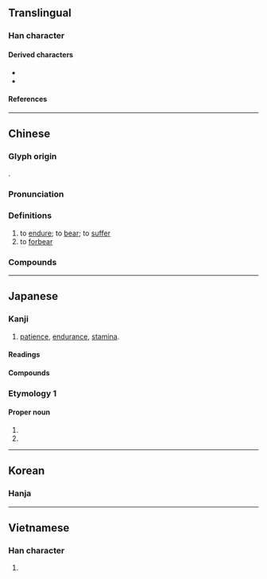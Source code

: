 {{character info}}
{{character info|0x2F89D}}
==Translingual==
{{CJKV-forms|忍|忍|忍|忍}}

===Han character===
{{Han char|rn=61|rad=心|as=03|sn=7|four=17332|canj=SIP|ids=⿱刃心}}

====Derived characters====
* {{l|mul|[[𠗋]], [[𠴍]], [[𡝖]], [[𢂻]], [[𢚴]], [[𢭝]], [[涊]], [[𭸑]], [[梕]], [[𤉃]], [[㸾]], [[䏰]], [[𥚆]], [[𥆾]], [[𫀷]], [[𪞹]], [[𪪄]], [[綛]], [[𦓖]], [[𦖆]], [[𬠍]], [[𧖷]], [[認]], [[躵]], [[𨧟]], [[𨲅]], [[𢠗]], [[𩈢]], [[𩊫]], [[𥊟]], [[𪐁]]}}
* {{l|mul|[[𫻉]], [[荵]], [[𭞂]], [[𩇻]], [[𤶝]]}}

====References====
{{Han ref|kx=0376.040|dkj=10312|dj=0702.120|hdz=42271.030|uh=5FCD|ud=24525|bh=A7D4|bd=42964}}
{{Han ref|uh=2F89D}}

----

==Chinese==
{{zh-forms}}

===Glyph origin===
{{Han etym}}
{{Han compound|刃|t1=blade|心|t2=heart|ls=psc|c1=p|c2=s}}.

===Pronunciation===
{{zh-pron
|m=rěn
|ma=Zh-ren.ogg
|m-s=
|c=jan5,jan2
|c-t=
|g=
|h=pfs=ngiûn
|j=
|mb=něng
|md=ṳ̄ng/nūng
|md_note=ṳ̄ng - literary; nūng - vernacular
|mn=qz,tp,xm:lím/kh,zz:jím/lún
|mn_note=lím/jím - literary; lún - vernacular
|mn-t=lung2/rim2
|mn-t_note=lung2 - vernacular; rim2 - vernacular (俗)
|w=3nyin,3zen
|w_note=3nyin - colloquial; 3zen - literary
|x=
|mc=y
|oc=y
|cat=v
}}

===Definitions===
{{zh-hanzi}}

# to [[endure]]; to [[bear]]; to [[suffer]]
# to [[forbear]]
#: {{zh-x|忍 笑|to stifle a laugh}}
#: {{zh-x|忍 著[着]{zhe} 眼淚|to hold back tears}}

===Compounds===
{{zh-der|不忍|不忍下手|不忍坐視|不忍心|不忍言|不忍釋手|動心忍性|包羞忍恥|吞聲忍氣|吞聲忍讓|含垢忍恥|含垢忍辱|含悲忍淚|含羞忍辱|堅忍|堅忍不拔|容忍|弘忍|強忍|忍不住|忍俊不禁|忍冬|忍受|忍垢|忍垢偷生|忍尤含詬|忍心|忍心害理|忍性|忍恥偷生|忍恥含垢|忍恥含羞|忍氣吞聲|忍無可忍|忍田|忍痛|忍石|忍者|忍者龜|忍耐|忍術|忍讓|忍辱|忍辱偷生|忍辱含垢|忍辱含羞|忍辱求全|忍辱負重|忍飢挨餓|忍饑受渴|忍饑受餓|忮忍|愛不忍釋|慘不忍睹|慘不忍聞|於心不忍|於心何忍|殘忍|氣忍聲吞|濡忍|猜忍|痛不堪忍|百忍|目不忍睹|目不忍視|相忍為國|聲吞氣忍|能忍自安|落忍|隱忍|難以忍受|難忍|不忍人之心}}

{{zh-cat|Elementary}}

----

==Japanese==

===Kanji===
{{ja-kanji|grade=c|rs=心03}}

# [[patience]], [[endurance]], [[stamina]].

====Readings====
{{ja-readings
|goon=にん
|kanon=じん
|kun=しの-ぶ, しの-ばせる
|nanori=おし, しの, しのぶ, たう, たふ
}}

====Compounds====
{{der3|ja
|{{ja-r|忍ばせる|しのばせる}}
|{{ja-r|忍ぶ|しのぶ}}
|{{ja-r|忍び逢い|しのびあい}}
|{{ja-r|忍び足|しのびあし}}
|{{ja-r|忍び入る|しのび.いる}}
|{{ja-r|忍び難い|しのびがたい}}
|{{ja-r|忍び込む|しのびこむ}}
|{{ja-r|忍び声|しのびごえ}}
|{{ja-r|忍び泣き|しのびなき}}
|{{ja-r|忍び泣く|しのびなく}}
|{{ja-r|忍び音|しのびね}}
|{{ja-r|忍びやか|しのびやか}}
|{{ja-r|忍び寄る|しのびよる}}
|{{ja-r|忍び笑い|しのびわらい}}
|{{ja-r|忍苦|にんく}}
|{{ja-r|忍者|にんじゃ}}
|{{ja-r|忍従|にんじゅう}}
|{{ja-r|忍術|にんじゅつ}}
|{{ja-r|忍耐|にんたい}}
|{{ja-r|忍耐強い|にんたいづよい}}
|{{ja-r|忍耐力|にんたいりょく}}
|{{ja-r|忍法|にんぽう}}
|{{ja-r|押忍|おす}}, {{ja-r|押忍|おっす}}
|{{ja-r|恋い忍ぶ|こいしのぶ}}
|{{ja-r|堪え忍ぶ|たえしのぶ}}
|{{ja-r|耐え忍ぶ|たえしのぶ}}
|{{ja-r|隠忍|いんにん}}
|{{ja-r|勘忍|かんにん}}
|{{ja-r|堪忍|かんにん}}
|{{ja-r|堪忍袋|かんにんぶくろ}}
|{{ja-r|堅忍|けんにん}}
|{{ja-r|堅忍不抜|けんにんふばつ}}
|{{ja-r|残忍|ざんにん}}
}}

===Etymology 1===
{{ja-kanjitab|しの|o1=ぶ|yomi=k}}
====Proper noun====
{{ja-pos|proper|しのぶ}}

# {{given name|ja|unisex|sort=しのぶ}}
# {{surname|ja|sort=しのぶ}}

----

==Korean==

===Hanja===
{{ko-hanja|참다|인}}

----

==Vietnamese==

===Han character===
{{vi-readings|readings=nhẫn,nhịn,những,nhẩn,nhẵn|rs=心03}}

# {{rfdef|vi|sort=心03}}